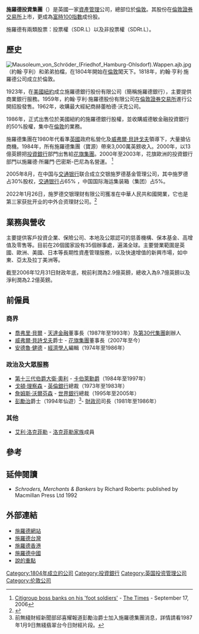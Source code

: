{{Infobox company 
| company_name = Schroders plc（施羅德投資集團）
| company_logo =
| company_type = [[上市公司|上市公司]]| traded_as = {{lse|SDR}}<br />{{lse|SDRC}}<br>[[FTSE_100_Index|FTSE 100成分股]]
| foundation = 1804年
| location = [[英國|英國]][[倫敦|倫敦]]
| key_people = [[董事長|董事長]]：邁克爾·米洛斯<br />[[首席執行官|首席執行官]]：邁克爾·多寶森
| industry = [[投資管理|投資管理]]
| products = 
| revenue = 9.672億[[英鎊|英鎊]]（2006）
| operating_income = 2.9億[[英鎊|英鎊]]（2006）
| net_income = 2.2億[[英鎊|英鎊]]（2006）
| num_employees =
| parent = 
| subsid =
| homepage = [http://www.schroders.com schroders.com]
| footnotes =
}}
'''施羅德投資集團'''（{{lang-en|Schroders plc}}）是英國一家[[資產管理|資產管理]]公司，總部位於[[倫敦|倫敦]]。其股份在[[倫敦證券交易所|倫敦證券交易所]]上市，更成為[[富時100指數|富時100指數]]成份股。

施羅德有兩類股票：投票權（SDR.L）以及非投票權（SDRt.L）。

==歷史==
[[File:Mausoleum_von_Schröder_(Friedhof_Hamburg-Ohlsdorf).Wappen.ajb.jpg|thumb]]
{{link-en|約翰·海恩里奇·施羅德|Johann Heinrich Schröder}}（約翰·亨利）和弟弟拍檔，在1804年開始在[[倫敦|倫敦]]闖天下。1818年，約翰·亨利·施羅德公司成立於倫敦。

1923年，在[[美國|美國]][[紐約|紐約]]成立施羅德銀行股份有限公司（簡稱施羅德銀行），主要提供商業銀行服務。1959年，約翰·亨利·施羅德股份有限公司在[[倫敦證券交易所|倫敦證券交易所]]進行公開招股發售。1962年，收購最大經紀商赫蕾柏德·沃克公司。

1986年，正式出售位於美國紐約的施羅德銀行股權，並收購威德敏金融投資銀行的50%股權，集中在[[倫敦|倫敦]]的業務。

施羅德集團在1980年代看準[[英國|英國]]政府私營化及[[威弗爾·貝詩戈夫|威弗爾·貝詩戈夫]]領導下，大量搶佔商機。1984年，所有施羅德集團（寶源）帶來3,000萬英鎊收入。2000年，以13億英鎊把[[投資銀行|投資銀行]]部門出售給[[花旗集團|花旗集團]]。2000年至2003年，花旗歐洲的投資銀行部門以施羅德·所羅門·巴密斯-巴尼為名營運。 <ref>[http://business.timesonline.co.uk/tol/business/markets/united_states/article640948.ece Citigroup boss banks on his 'foot soldiers'] {{Wayback|url=http://business.timesonline.co.uk/tol/business/markets/united_states/article640948.ece |date=20110612030904 }} - [[The_Times|The Times]] - September 17, 2006</ref>

2005年8月，在中国与[[交通银行|交通银行]]联合成立交银施罗德基金管理公司，其中施罗德占30%股权，[[交通银行|交通银行]]占65% ，中国国际海运集装箱（集团）占5%。

2022年1月26日，施罗德交银理财有限公司獲准在中華人民共和國開業，它也是第三家获批开业的中外合资理财公司。<ref>{{cite news |title=施罗德交银理财有限公司获得开业批复 |url=https://www.financialnews.com.cn/cf/money/202201/t20220127_238401.html |accessdate=2022-02-28 |archive-date=2022-02-28 |archive-url=https://web.archive.org/web/20220228134423/https://www.financialnews.com.cn/cf/money/202201/t20220127_238401.html }}</ref>

==業務與營收==
主要提供客戶投資企業、保險公司、本地及公眾認可的慈善機構、保本基金、高增值及零售等。目前在26個國家設有35個辦事處，遍滿全球。主要營業範圍是英國、歐洲、美國、日本等長期性資產管理服務，以及快速增值的新興市場，如中東、亞太及拉丁美洲等。

截至2006年12月31日財政年底，稅前利潤為2.9億英鎊，總收入為9.7億英鎊以及淨利潤為2.2億英鎊。

==前僱員==
===商界===
*[[喬弗里·貝爾|喬弗里·貝爾]] - [[天達金融|天達金融]]董事長（1987年至1993年）及[[第30代集團|第30代集團]]創辦人
*[[威弗爾·貝詩戈夫|威弗爾·貝詩戈夫]]爵士 - [[花旗集團|花旗集團]]董事長（2007年至今）
*[[安德魯·健德|安德魯·健德]] - [[經濟學人|經濟學人]]編輯（1974年至1986年）

===政治及大眾服務===
*[[第十三代伯爵大衛·奧利|第十三代伯爵大衛·奧利]] - [[卡伯萊勳爵|卡伯萊勳爵]]（1984年至1997年）
*[[戈頓·理察森|戈頓·理察森]] - [[英倫銀行|英倫銀行]]總裁（1973年至1983年）
*[[詹姆斯·沃爾芬森|詹姆斯·沃爾芬森]] - [[世界銀行|世界銀行]]總裁（1995年至2005年）
*[[彭勵治|彭勵治]]爵士（1994年仙遊）<ref>前無綫財經新聞部邱喜耀報道彭勵治爵士加入施羅德集團消息，詳情請看1987年1月9日無綫翡翠台今日財經片段。</ref>- [[財政司|財政司]]司長（1981年至1986年）

===其他===
*[[艾利·洛克菲勒|艾利·洛克菲勒]] - [[洛克菲勒家族|洛克菲勒家族]]成員

==參考==
{{reflist}}

==延伸閱讀==
* ''Schroders, Merchants & Bankers'' by Richard Roberts: published by Macmillan Press Ltd 1992

==外部連結==
*[http://www.schroders.com/ 施羅德網站] {{Wayback|url=http://www.schroders.com/ |date=20070824074124 }}
*[http://www.schroders.com.tw/ 施羅德台灣] {{Wayback|url=http://www.schroders.com.tw/ |date=20151101180508 }}
*[http://www.schroders.com.hk/ 施羅德香港] {{Wayback|url=http://www.schroders.com.hk/ |date=20151029202811 }}
*[http://www.schroders.com.cn/ 施羅德中國] {{Wayback|url=http://www.schroders.com.cn/ |date=20141218175129 }}
*[http://www.schroders.com/talkingpoint/ 說的重點] {{Wayback|url=http://www.schroders.com/talkingpoint/ |date=20080723203312 }}

{{Authority control}}

{{FTSE 100}}

[[Category:1804年成立的公司|Category:1804年成立的公司]]
[[Category:投資銀行|Category:投資銀行]]
[[Category:英国投资管理公司|Category:英国投资管理公司]]
[[Category:伦敦公司|Category:伦敦公司]]